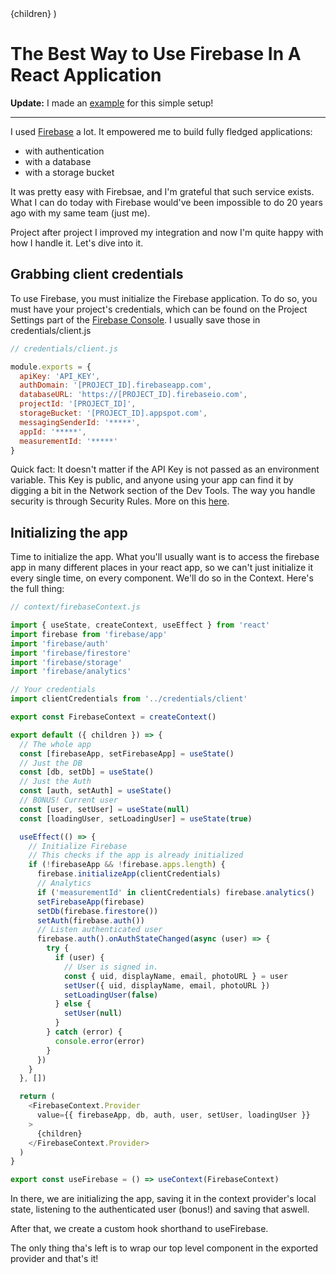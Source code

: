   <Layout pagetitle="The Best Way to Use Firebase In A React Application">
    {children}
  </Layout>
)

# The Best Way to Use Firebase In A React Application

**Update:** I made an [example](https://github.com/zeit/next.js/tree/canary/examples/with-firebase) for this simple setup!

---

I used [Firebase](https://firebase.google.com) a lot. It empowered me to build fully fledged applications:

- with authentication
- with a database
- with a storage bucket

It was pretty easy with Firebsae, and I'm grateful that such service exists. What I can do today with Firebase would've been impossible to do 20 years ago with my same team (just me).

Project after project I improved my integration and now I'm quite happy with how I handle it. Let's dive into it.

## Grabbing client credentials

To use Firebase, you must initialize the Firebase application. To do so, you must have your project's credentials, which can be found on the Project Settings part of the [Firebase Console](https://console.firebase.google.com). I usually save those in <ic>credentials/client.js</ic>

```javascript
// credentials/client.js

module.exports = {
  apiKey: 'API_KEY',
  authDomain: '[PROJECT_ID].firebaseapp.com',
  databaseURL: 'https://[PROJECT_ID].firebaseio.com',
  projectId: '[PROJECT_ID]',
  storageBucket: '[PROJECT_ID].appspot.com',
  messagingSenderId: '*****',
  appId: '*****',
  measurementId: '*****'
}
```

Quick fact: It doesn't matter if the API Key is not passed as an environment variable. This Key is public, and anyone using your app can find it by digging a bit in the Network section of the Dev Tools. The way you handle security is through Security Rules. More on this [here](https://stackoverflow.com/a/37484053/10787298).

## Initializing the app

Time to initialize the app. What you'll usually want is to access the firebase app in many different places in your react app, so we can't just initialize it every single time, on every component. We'll do so in the Context. Here's the full thing:

```javascript
// context/firebaseContext.js

import { useState, createContext, useEffect } from 'react'
import firebase from 'firebase/app'
import 'firebase/auth'
import 'firebase/firestore'
import 'firebase/storage'
import 'firebase/analytics'

// Your credentials
import clientCredentials from '../credentials/client'

export const FirebaseContext = createContext()

export default ({ children }) => {
  // The whole app
  const [firebaseApp, setFirebaseApp] = useState()
  // Just the DB
  const [db, setDb] = useState()
  // Just the Auth
  const [auth, setAuth] = useState()
  // BONUS! Current user
  const [user, setUser] = useState(null)
  const [loadingUser, setLoadingUser] = useState(true)

  useEffect(() => {
    // Initialize Firebase
    // This checks if the app is already initialized
    if (!firebaseApp && !firebase.apps.length) {
      firebase.initializeApp(clientCredentials)
      // Analytics
      if ('measurementId' in clientCredentials) firebase.analytics()
      setFirebaseApp(firebase)
      setDb(firebase.firestore())
      setAuth(firebase.auth())
      // Listen authenticated user
      firebase.auth().onAuthStateChanged(async (user) => {
        try {
          if (user) {
            // User is signed in.
            const { uid, displayName, email, photoURL } = user
            setUser({ uid, displayName, email, photoURL })
            setLoadingUser(false)
          } else {
            setUser(null)
          }
        } catch (error) {
          console.error(error)
        }
      })
    }
  }, [])

  return (
    <FirebaseContext.Provider
      value={{ firebaseApp, db, auth, user, setUser, loadingUser }}
    >
      {children}
    </FirebaseContext.Provider>
  )
}

export const useFirebase = () => useContext(FirebaseContext)
```

In there, we are initializing the app, saving it in the context provider's local state, listening to the authenticated user (bonus!) and saving that aswell.

After that, we create a custom hook shorthand to <ic>useFirebase</ic>.

The only thing tha's left is to wrap our top level component in the exported provider and that's it!

<footer title="The Best Way to Use Firebase In A React Application" />
